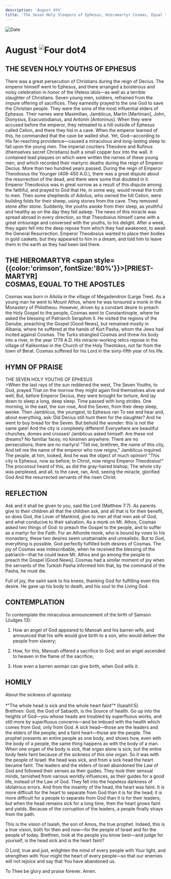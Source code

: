 ```yaml
---
description: 'August 4th'
title: 'The Seven Holy Sleepers of Ephesus, Hieromartyr Cosmas, Equal to the Apostles'
---
```


<CustomPaginator />
<RunningHead />

<Image src="/title-imprint.png" height={68} width={50} alt="Date" className="title-imprint"/>

# <div id="date">August <Image className="four-dot" src="/four-dot.png" height={15} width={15} alt="Four dot" />4</div>

## THE SEVEN HOLY YOUTHS OF EPHESUS

There was a great persecution of Christians during the reign of Decius. The emperor himself went to Ephesus, and there arranged a boisterous and noisy celebration in honor of the lifeless idols—as well as a terrible slaughter of Christians. Seven young men, soldiers, refrained from the impure offering of sacrifices. They earnestly prayed to the one God to save the Christian people. They were the sons of the most influential elders of Ephesus. Their names were Maximilian, Jamblicus, Martin [Martinian], John, Dionysius, Exacustodianus, and Antonin [Antoninus]. When they were accused before the emperor, they retreated to a hill outside of Ephesus called Celion, and there they hid in a cave. When the emperor learned of this, he commanded that the cave be walled shut. Yet, God—according to His far-reaching providence—caused a miraculous and long-lasting sleep to fall upon the young men. The imperial courtiers Theodore and Rufinus (themselves secret Christians) built a small copper box into the wall. It contained lead plaques on which were written the names of these young men, and which recorded their martyric deaths during the reign of Emperor Decius. More than two hundred years passed. During the reign of Emperor Theodosius the Younger (408-450 A.D.), there was a great dispute about the resurrection of the dead, and there were some that doubted in it. Emperor Theodosius was in great sorrow as a result of this dispute among the faithful, and prayed to God that He, in some way, would reveal the truth to men. Then some shepherds of Adolius, who owned the hill Celion, were building folds for their sheep, using stones from the cave. They removed stone after stone. Suddenly, the youths awoke from their sleep, as youthful and healthy as on the day they fell asleep. The news of this miracle was spread abroad in every direction, so that Theodosius himself came with a great entourage and conversed with the youths, to his delight. After a week, they again fell into the deep repose from which they had awakened, to await the General Resurrection. Emperor Theodosius wanted to place their bodies in gold caskets; but they appeared to him in a dream, and told him to leave them in the earth as they had been laid there.

## THE HIEROMARTYR <span style={{color:'crimson', fontSize:'80%'}}>[PRIEST-MARTYR]</span><br />COSMAS, EQUAL TO THE APOSTLES

Cosmas was born in Aitolia in the village of Megadendron (Large Tree). As a young man he went to Mount Athos, where he was tonsured a monk in the Monastery of Philotheou. However, driven by a constant desire to preach the Holy Gospel to the people, Cosmas went to Constantinople, where he asked the blessing of Patriarch Seraphim II. He visited the regions of the Danube, preaching the Gospel [Good News], but remained mostly in Albania, where he suffered at the hands of Kurt Pasha, whom the Jews had incited against Cosmas. The Turks strangled Cosmas and threw his body into a river, in the year 1779 A.D. His miracle-working relics repose in the village of Kalikontasi in the Church of the Holy Theotokos, not far from the town of Berat. Cosmas suffered for his Lord in the sixty-fifth year of his life.


## HYMN OF PRAISE
<div style={{textAlign:'center', color:'crimson', fontWeight:'bold'}}>
THE SEVEN HOLY YOUTHS OF EPHESUS
</div>
>When the last rays of the sun reddened the west,  
The Seven Youths, to God, prayed  
That on the morrow they might again find themselves alive and well;  
But, before Emperor Decius, they were brought for torture,  
And lay down to sleep a long, deep sleep.  
Time passed with long strides.  
One morning, in the east, the sun rose,  
And the Seven, from their deep sleep, awoke.  
Then Jamblicus, the youngest, to Ephesus ran  
To see and hear and, about everything, ask:  
Did Decius still hunt them for the slaughter?  
And he went to buy bread for the Seven.  
But behold the wonder: this is not the same gate!  
And the city is completely different!  
Everywhere are beautiful churches, domes and crosses!  
Jamblicus asked himself: Are these not dreams?  
No familiar faces; no kinsmen anywhere:  
There are no persecutions; there are no martyrs!  
"Tell me, brethren, the name of this city,  
And tell me the name of the emperor who now reigns,"  
Jamblicus inquired. The people, at him, looked,  
And he was the object of much opinion!  
"This city is Ephesus, now as before;  
In Christ, now reigns Emperor Theodosius!"  
The proconsul heard of this, as did the gray-haired bishop;  
The whole city was perplexed, and all, to the cave, ran,  
And, seeing the miracle, glorified God  
And the resurrected servants of the risen Christ.  


## REFLECTION

Ask and it shall be given to you, said the Lord (Matthew 7:7). As parents give to their children all that the children ask, and all that is for their benefit, so does God, the Lover of Mankind, give to men all that men ask of God, and what conducive to their salvation. As a monk on Mt. Athos, Cosmas asked two things of God: to preach the Gospel to the people, and to suffer as a martyr for the Faith. For an Athonite monk, who is bound by vows to his monastery, these two desires seem unattainable and unrealistic. But to God, everything is possible. God perfectly fulfilled both desires of Cosmas. The joy of Cosmas was indescribable, when he received the blessing of the patriarch—that he could leave Mt. Athos and go among the people to preach the Gospel [Good News]. Cosmas had a similar moment of joy when the servants of the Turkish Pasha informed him that, by the command of the Pasha, he must die.

Full of joy, the saint sank to his knees, thanking God for fulfilling even this desire. He gave up his body to death, and his soul to the Living God.


## CONTEMPLATION

To contemplate the miraculous announcement of the birth of Samson (Judges 13):

1. How an angel of God appeared to Manoah and his barren wife, and announced that his wife would give birth to a son, who would deliver the people from slavery;

2. How, for this, Manoah offered a sacrifice to God; and an angel ascended to heaven in the flame of the sacrifice;

3. How even a barren woman can give birth, when God wills it.


## HOMILY
<div style={{textAlign:'center', color:'crimson', fontWeight:'bold'}}>
About the sickness of apostasy
</div>
<br />
<div style={{textAlign:'right'}}>
*"The whole head is sick and the whole heart faint"* (Isaiah1:5).
</div>
Brethren: God, the God of Sabaoth, is the Source of health. Go up into the heights of God—you whose heads are troubled by superfluous works, and still more by superfluous concerns—and be imbued with the health which comes from God, only from God. A sick head—those are the leaders and the elders of the people; and a faint heart—those are the people. The prophet presents an entire people as one body, and shows how, even with the body of a people, the same thing happens as with the body of a man. When one organ of the body is sick, that organ alone is sick; but the entire body feels faint because of the sickness of this one organ. So it was with the people of Israel: the head was sick, and from a sick head the heart became faint. The leaders and the elders of Israel abandoned the Law of God and followed their senses as their guides. They took their sensual minds, tarnished from various worldly influences, as their guides for a good life, instead of the Law of God. They fell into the hopeless darkness of idolatrous errors. And from the insanity of the head, the heart was faint. It is more difficult for the heart to separate from God than it is for the head; it is more difficult for a people to separate from God than it is for their leaders; but when the head remains sick for a long time, then the heart grows faint and yields. Because of the corruption of the leaders, a people finally strays from the path.

This is the vision of Isaiah, the son of Amos, the true prophet. Indeed, this is a true vision, both for then and now—for the people of Israel and for the people of today. Brethren, look at the people you know best—and judge for yourself, is the head sick and is the heart faint?

O Lord, true and just, enlighten the mind of every people with Your light, and strengthen with Your might the heart of every people—so that our enemies will not rejoice and say that You have abandoned us.

To Thee be glory and praise forever. Amen.

